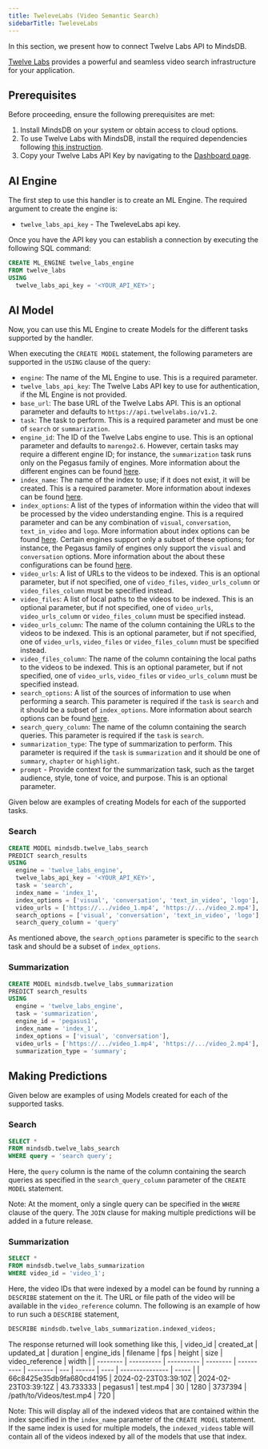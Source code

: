 ```yaml
---
title: TweleveLabs (Video Semantic Search)
sidebarTitle: TweleveLabs
---
```


In this section, we present how to connect Twelve Labs API to MindsDB.

[Twelve Labs](https://twelvelabs.io/product
) provides a powerful and seamless video search infrastructure for your application. 

## Prerequisites

Before proceeding, ensure the following prerequisites are met:

 1. Install MindsDB on your system or obtain access to cloud options.
 2. To use Twelve Labs with MindsDB, install the required dependencies following [this instruction](/setup/self-hosted/docker#install-dependencies).
 3. Copy your Twelve Labs API Key by navigating to the [Dashboard page](https://api.twelvelabs.io/dashboard).

## AI Engine

The first step to use this handler is to create an ML Engine. The required argument to create the engine is:

* `twelve_labs_api_key` - The TweleveLabs api key. 

Once you have the API key you can establish a connection by executing the following SQL command:

```sql
CREATE ML_ENGINE twelve_labs_engine
FROM twelve_labs
USING
  twelve_labs_api_key = '<YOUR_API_KEY>';
```

## AI Model

Now, you can use this ML Engine to create Models for the different tasks supported by the handler. 

When executing the `CREATE MODEL` statement, the following parameters are supported in the `USING` clause of the query:
- `engine`: The name of the ML Engine to use. This is a required parameter.
- `twelve_labs_api_key`: The Twelve Labs API key to use for authentication, if the ML Engine is not provided.
- `base_url`: The base URL of the Twelve Labs API. This is an optional parameter and defaults to `https://api.twelvelabs.io/v1.2`. 
- `task`: The task to perform. This is a required parameter and must be one of `search` or `summarization`.
- `engine_id`: The ID of the Twelve Labs engine to use. This is an optional parameter and defaults to `marengo2.6`. However, certain tasks may require a different engine ID; for instance, the `summarization` task runs only on the Pegasus family of engines. More information about the different engines can be found [here](https://docs.twelvelabs.io/v1.2/docs/engine-options).
- `index_name`: The name of the index to use; if it does not exist, it will be created. This is a required parameter. More information about indexes can be found [here](https://docs.twelvelabs.io/docs/create-indexes).
- `index_options`: A list of the types of information within the video that will be processed by the video understanding engine. This is a required parameter and can be any combination of `visual`, `conversation`, `text_in_video` and `logo`. More information about index options can be found [here](https://docs.twelvelabs.io/docs/indexing-options). Certain engines support only a subset of these options; for instance, the Pegasus family of engines only support the `visual` and `conversation` options. More information about the about these configurations can be found [here](https://docs.twelvelabs.io/v1.2/docs/create-indexes).
- `video_urls`: A list of URLs to the videos to be indexed. This is an optional parameter, but if not specified, one of `video_files`, `video_urls_column` or `video_files_column` must be specified instead.
- `video_files`: A list of local paths to the videos to be indexed. This is an optional parameter, but if not specified, one of `video_urls`, `video_urls_column` or `video_files_column` must be specified instead.
- `video_urls_column`: The name of the column containing the URLs to the videos to be indexed. This is an optional parameter, but if not specified, one of `video_urls`, `video_files` or `video_files_column` must be specified instead.
- `video_files_column`: The name of the column containing the local paths to the videos to be indexed. This is an optional parameter, but if not specified, one of `video_urls`, `video_files` or `video_urls_column` must be specified instead.
- `search_options`: A list of the sources of information to use when performing a search. This parameter is required if the `task` is `search` and it should be a subset of `index_options`. More information about search options can be found [here](https://docs.twelvelabs.io/docs/search-options).
- `search_query_column`: The name of the column containing the search queries. This parameter is required if the `task` is `search`.
- `summarization_type`: The type of summarization to perform. This parameter is required if the `task` is `summarization` and it should be one of `summary`, `chapter` or `highlight`.
- `prompt` - Provide context for the summarization task, such as the target audience, style, tone of voice, and purpose. This is an optional parameter.

Given below are examples of creating Models for each of the supported tasks.

### Search

```sql
CREATE MODEL mindsdb.twelve_labs_search
PREDICT search_results
USING
  engine = 'twelve_labs_engine',
  twelve_labs_api_key = '<YOUR_API_KEY>',
  task = 'search',
  index_name = 'index_1',
  index_options = ['visual', 'conversation', 'text_in_video', 'logo'],
  video_urls = ['https://.../video_1.mp4', 'https://.../video_2.mp4'],
  search_options = ['visual', 'conversation', 'text_in_video', 'logo'],
  search_query_column = 'query'
```

As mentioned above, the `search_options` parameter is specific to the `search` task and should be a subset of `index_options`.

### Summarization

```sql
CREATE MODEL mindsdb.twelve_labs_summarization
PREDICT search_results
USING
  engine = 'twelve_labs_engine',
  task = 'summarization',
  engine_id = 'pegasus1',
  index_name = 'index_1',
  index_options = ['visual', 'conversation'],
  video_urls = ['https://.../video_1.mp4', 'https://.../video_2.mp4'],
  summarization_type = 'summary';
```


## Making Predictions

Given below are examples of using Models created for each of the supported tasks.

### Search
```sql
SELECT *
FROM mindsdb.twelve_labs_search
WHERE query = 'search query';
```

Here, the `query` column is the name of the column containing the search queries as specified in the `search_query_column` parameter of the `CREATE MODEL` statement.

Note: At the moment, only a single query can be specified in the `WHERE` clause of the query. The `JOIN` clause for making multiple predictions will be added in a future release.

### Summarization


```sql
SELECT *
FROM mindsdb.twelve_labs_summarization
WHERE video_id = 'video_1';
```

Here, the video IDs that were indexed by a model can be found by running a `DESCRIBE` statement on the it. The URL or file path of the video will be available in the `video_reference` column. The following is an example of how to run such a `DESCRIBE` statement,
```sql
DESCRIBE mindsdb.twelve_labs_summarization.indexed_videos;
```

The response returned will look something like this,
| video_id | created_at | updated_at | duration | engine_ids | filename | fps | height | size | video_reference | width |
| -------- | ---------- | ---------- | -------- | ---------- | -------- | --- | ------ | ---- | --------------- | ----- |
| 66c8425e35db9fa680cd4195 | 2024-02-23T03:39:10Z | 2024-02-23T03:39:12Z | 43.733333 | pegasus1 | test.mp4 | 30 | 1280 | 3737394 | /path/to/Videos/test.mp4 | 720 |

Note: This will display all of the indexed videos that are contained within the index specified in the `index_name` parameter of the `CREATE MODEL` statement. If the same index is used for multiple models, the `indexed_videos` table will contain all of the videos indexed by all of the models that use that index.